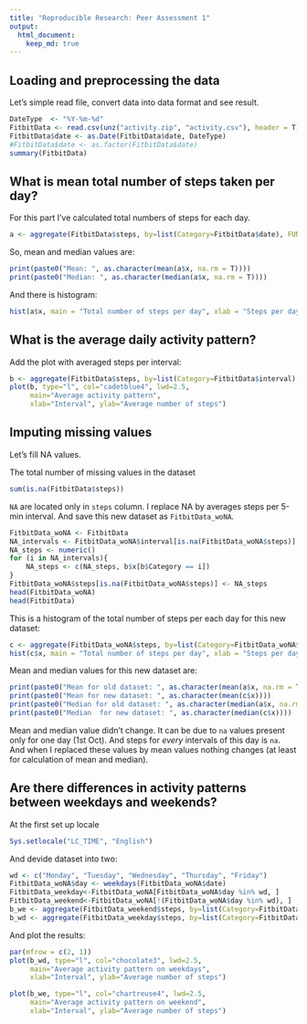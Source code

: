 ```yaml
---
title: "Reproducible Research: Peer Assessment 1"
output: 
  html_document:
    keep_md: true
---
```



## Loading and preprocessing the data

Let's simple read file, convert data into data format  and see result.

```r
DateType  <- "%Y-%m-%d"
FitbitData <- read.csv(unz("activity.zip", "activity.csv"), header = T)
FitbitData$date <- as.Date(FitbitData$date, DateType)
#FitbitData$date <- as.factor(FitbitData$date)
summary(FitbitData)
```


## What is mean total number of steps taken per day?

For this part I've calculated total numbers of steps for each day.
```r
a <- aggregate(FitbitData$steps, by=list(Category=FitbitData$date), FUN=sum)
```
So, mean and median values are:
```r
print(paste0("Mean: ", as.character(mean(a$x, na.rm = T))))
print(paste0("Median: ", as.character(median(a$x, na.rm = T))))
```
And there is histogram:

```r
hist(a$x, main = "Total number of steps per day", xlab = "Steps per day", col = "cadetblue2")
```


## What is the average daily activity pattern?

Add the plot with averaged steps per interval:

```r
b <- aggregate(FitbitData$steps, by=list(Category=FitbitData$interval), FUN=mean, na.rm=TRUE)
plot(b, type="l", col="cadetblue4", lwd=2.5, 
     main="Average activity pattern", 
     xlab="Interval", ylab="Average number of steps")
```

## Imputing missing values
Let's fill NA values.

The total number of missing values in the dataset
```r
sum(is.na(FitbitData$steps))
```

```NA``` are located only in ```steps``` column. I replace NA by averages steps per 5-min interval. And save this new dataset as ```FitbitData_woNA```.


```r
FitbitData_woNA <- FitbitData
NA_intervals <- FitbitData_woNA$interval[is.na(FitbitData_woNA$steps)]
NA_steps <- numeric()
for (i in NA_intervals){
    NA_steps <- c(NA_steps, b$x[b$Category == i])
}
FitbitData_woNA$steps[is.na(FitbitData_woNA$steps)] <- NA_steps
head(FitbitData_woNA)
head(FitbitData)

```
This is a histogram of the total number of steps per each day for this new dataset:

```r
c <- aggregate(FitbitData_woNA$steps, by=list(Category=FitbitData_woNA$date), FUN=sum)
hist(c$x, main = "Total number of steps per day", xlab = "Steps per day", col = "cadetblue2")
```

Mean and median values for this new dataset are:
```r
print(paste0("Mean for old dataset: ", as.character(mean(a$x, na.rm = T))))
print(paste0("Mean for new dataset: ", as.character(mean(c$x))))
print(paste0("Median for old dataset: ", as.character(median(a$x, na.rm = T))))
print(paste0("Median  for new dataset: ", as.character(median(c$x))))
```

Mean and median value didn't change. It can be due to ```na``` values present only for one day (1st Oct). And steps for *every* intervals of this day is ```na```. And when I replaced these values by mean values nothing changes (at least for calculation of mean and median).

## Are there differences in activity patterns between weekdays and weekends?

At the first set up locale
```r
Sys.setlocale("LC_TIME", "English")
```

And devide dataset into two:

```r
wd <- c("Monday", "Tuesday", "Wednesday", "Thursday", "Friday")
FitbitData_woNA$day <- weekdays(FitbitData_woNA$date)
FitbitData_weekday<-FitbitData_woNA[FitbitData_woNA$day %in% wd, ]
FitbitData_weekend<-FitbitData_woNA[!(FitbitData_woNA$day %in% wd), ]
b_we <- aggregate(FitbitData_weekend$steps, by=list(Category=FitbitData_weekend$interval), FUN=mean)
b_wd <- aggregate(FitbitData_weekday$steps, by=list(Category=FitbitData_weekday$interval), FUN=mean)
```

And plot the results:
```r
par(mfrow = c(2, 1))
plot(b_wd, type="l", col="chocolate3", lwd=2.5, 
     main="Average activity pattern on weekdays", 
     xlab="Interval", ylab="Average number of steps")

plot(b_we, type="l", col="chartreuse4", lwd=2.5, 
     main="Average activity pattern on weekend", 
     xlab="Interval", ylab="Average number of steps")
```


